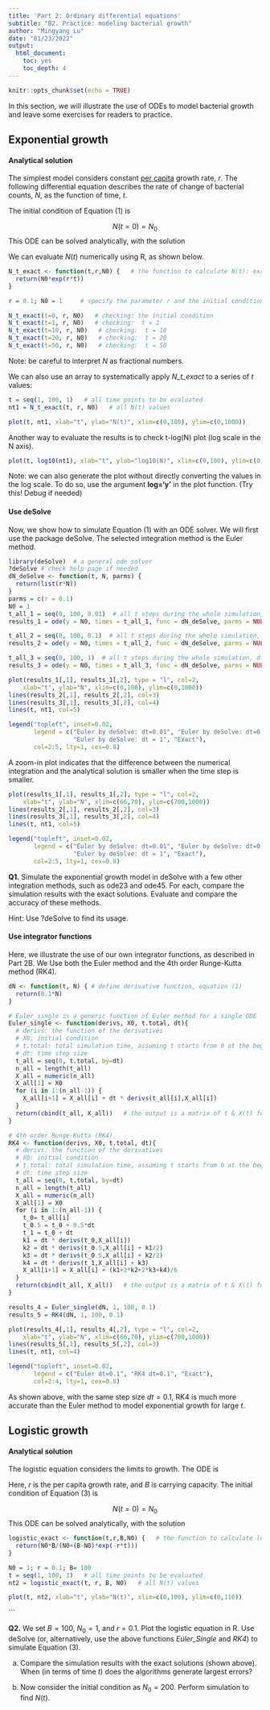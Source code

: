 ```yaml
---
title: 'Part 2: Ordinary differential equations'
subtitle: "B2. Practice: modeling bacterial growth"
author: "Mingyang Lu"
date: "01/23/2022"
output:
  html_document:
    toc: yes
    toc_depth: 4
---
```


```r
knitr::opts_chunk$set(echo = TRUE)
```

In this section, we will illustrate the use of ODEs to model bacterial growth and leave some exercises for readers to practice.  

## Exponential growth

#### Analytical solution

The simplest model considers constant [per capita](https://en.wikipedia.org/wiki/Per_capita) growth rate, $r$. The following differential equation describes the rate of change of bacterial counts, $N$, as the function of time, $t$. 

\begin{equation}
\frac{dN}{dt} = rN \tag{1}
\end{equation}

The initial condition of Equation (1) is

$$N(t = 0) = N_0$$
This ODE can be solved analytically, with the solution

\begin{equation}
N = N_0 e^{rt} \tag{2}
\end{equation}

We can evaluate $N(t)$ numerically using R, as shown below.

``` r
N_t_exact <- function(t,r,N0) {   # the function to calculate N(t): exact solution
  return(N0*exp(r*t))
}

r = 0.1; N0 = 1     # specify the parameter r and the initial condition N0

N_t_exact(t=0, r, N0)   # checking: the initial condition
N_t_exact(t=1, r, N0)   # checking:  t = 1
N_t_exact(t=10, r, N0)   # checking:  t = 10
N_t_exact(t=20, r, N0)   # checking:  t = 20
N_t_exact(t=50, r, N0)   # checking:  t = 50
```

Note: be careful to interpret $N$ as fractional numbers. 

We can also use an array to systematically apply *N_t_exact* to a series of $t$ values:

``` r
t = seq(1, 100, 1)   # all time points to be evaluated
nt1 = N_t_exact(t, r, N0)   # all N(t) values

plot(t, nt1, xlab="t", ylab="N(t)", xlim=c(0,100), ylim=c(0,1000))
```

Another way to evaluate the results is to check t-log(N) plot (log scale in the N axis).

``` r
plot(t, log10(nt1), xlab="t", ylab="log10(N)", xlim=c(0,100), ylim=c(0,4))
```

Note: we can also generate the plot without directly converting the values in the log scale. To do so, use the argument **log='y'** in the plot function. (Try this! Debug if needed)

#### Use deSolve

Now, we show how to simulate Equation (1) with an ODE solver. We will first use the package deSolve. The selected integration method is the Euler method. 

```r
library(deSolve)  # a general ode solver
?deSolve # check help page if needed
dN_deSolve <- function(t, N, parms) { 
  return(list(r*N))
}
parms = c(r = 0.1)
N0 = 1
t_all_1 = seq(0, 100, 0.01)  # all t steps during the whole simulation, dt = 0.01
results_1 = ode(y = N0, times = t_all_1, func = dN_deSolve, parms = NULL, method = "euler")

t_all_2 = seq(0, 100, 0.1)  # all t steps during the whole simulation, dt = 0.1
results_2 = ode(y = N0, times = t_all_2, func = dN_deSolve, parms = NULL, method = "euler")

t_all_3 = seq(0, 100, 1)  # all t steps during the whole simulation, dt = 1
results_3 = ode(y = N0, times = t_all_3, func = dN_deSolve, parms = NULL, method = "euler")

plot(results_1[,1], results_1[,2], type = "l", col=2,
    xlab="t", ylab="N", xlim=c(0,100), ylim=c(0,1000))
lines(results_2[,1], results_2[,2], col=3)
lines(results_3[,1], results_3[,2], col=4)
lines(t, nt1, col=5)

legend("topleft", inset=0.02, 
       legend = c("Euler by deSolve: dt=0.01", "Euler by deSolve: dt=0.1",
                  "Euler by deSolve: dt = 1", "Exact"),
       col=2:5, lty=1, cex=0.8)
```

A zoom-in plot indicates that the difference between the numerical integration and the analytical solution is smaller when the time step is smaller.

```r
plot(results_1[,1], results_1[,2], type = "l", col=2,
    xlab="t", ylab="N", xlim=c(66,70), ylim=c(700,1000)) 
lines(results_2[,1], results_2[,2], col=3)
lines(results_3[,1], results_3[,2], col=4)
lines(t, nt1, col=5)

legend("topleft", inset=0.02, 
       legend = c("Euler by deSolve: dt=0.01", "Euler by deSolve: dt=0.1",
                  "Euler by deSolve: dt = 1", "Exact"),
       col=2:5, lty=1, cex=0.8)
```

**Q1.** Simulate the exponential growth model in deSolve with a few other integration methods, such as ode23 and ode45. For each, compare the simulation results with the exact solutions. Evaluate and compare the accuracy of these methods. 

Hint: Use ?deSolve to find its usage.

#### Use integrator functions

Here, we illustrate the use of our own integrator functions, as described in Part 2B. We Use both the Euler method and the 4th order Runge-Kutta method (RK4).

```r
dN <- function(t, N) { # define derivative function, equation (1)
  return(0.1*N)
}

# Euler_single is a generic function of Euler method for a single ODE 
Euler_single <- function(derivs, X0, t.total, dt){
  # derivs: the function of the derivatives 
  # X0: initial condition
  # t.total: total simulation time, assuming t starts from 0 at the beginning
  # dt: time step size 
  t_all = seq(0, t.total, by=dt)
  n_all = length(t_all)
  X_all = numeric(n_all)
  X_all[1] = X0
  for (i in 1:(n_all-1)) {
    X_all[i+1] = X_all[i] + dt * derivs(t_all[i],X_all[i])
  }
  return(cbind(t_all, X_all))   # the output is a matrix of t & X(t) for all time steps
}

# 4th order Runge-Kutta (RK4)
RK4 <- function(derivs, X0, t.total, dt){
  # derivs: the function of the derivatives 
  # X0: initial condition
  # t.total: total simulation time, assuming t starts from 0 at the beginning
  # dt: time step size 
  t_all = seq(0, t.total, by=dt)
  n_all = length(t_all)
  X_all = numeric(n_all)
  X_all[1] = X0
  for (i in 1:(n_all-1)) {
    t_0= t_all[i]
    t_0.5 = t_0 + 0.5*dt
    t_1 = t_0 + dt
    k1 = dt * derivs(t_0,X_all[i])
    k2 = dt * derivs(t_0.5,X_all[i] + k1/2)
    k3 = dt * derivs(t_0.5,X_all[i] + k2/2)
    k4 = dt * derivs(t_1,X_all[i] + k3)
    X_all[i+1] = X_all[i] + (k1+2*k2+2*k3+k4)/6
  }
  return(cbind(t_all, X_all))   # the output is a matrix of t & X(t) for all time steps
}

results_4 = Euler_single(dN, 1, 100, 0.1)
results_5 = RK4(dN, 1, 100, 0.1)

plot(results_4[,1], results_4[,2], type = "l", col=2,
    xlab="t", ylab="N", xlim=c(66,70), ylim=c(700,1000)) 
lines(results_5[,1], results_5[,2], col=3)
lines(t, nt1, col=4)

legend("topleft", inset=0.02, 
       legend = c("Euler dt=0.1", "RK4 dt=0.1", "Exact"),
       col=2:4, lty=1, cex=0.8)
```

As shown above, with the same step size $dt = 0.1$, RK4 is much more accurate than the Euler method to model exponential growth for large $t$.

## Logistic growth

#### Analytical solution

The logistic equation considers the limits to growth. The ODE is

\begin{equation}
\frac{dN}{dt} = rN(1-\frac{N}{B}) \tag{3}
\end{equation}

Here, $r$ is the per capita growth rate, and $B$ is carrying capacity. 
The initial condition of Equation (3) is

$$N(t = 0) = N_0$$
This ODE can be solved analytically, with the solution

\begin{equation}
N = \frac{N_0 B}{N_0 + (B - N_0)e^{-rt}} \tag{4}
\end{equation}

```r
logistic_exact <- function(t,r,B,N0) {   # the function to calculate logistic growth: exact solution
  return(N0*B/(N0+(B-N0)*exp(-r*t)))
}

N0 = 1; r = 0.1; B= 100
t = seq(1, 100, 1)   # all time points to be evaluated
nt2 = logistic_exact(t, r, B, N0)   # all N(t) values

plot(t, nt2, xlab="t", ylab="N(t)", xlim=c(0,100), ylim=c(0,110))
```
```

**Q2.** We set $B = 100$, $N_0 = 1$, and $r = 0.1$. Plot the logistic equation in R. Use deSolve (or, alternatively, use the above functions *Euler_Single* and *RK4*) to simulate Equation (3). 

(a) Compare the simulation results with the exact solutions (shown above). When (in terms of time $t$) does the algorithms generate largest errors?

(b) Now consider the initial condition as $N_0 = 200$. Perform simulation to find $N(t)$.
